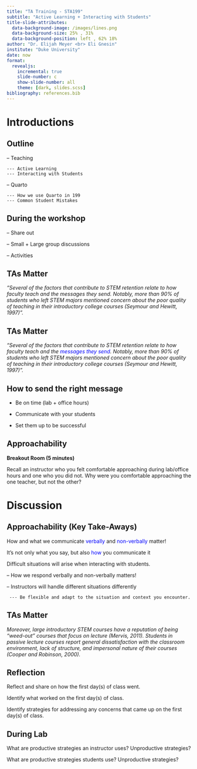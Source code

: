 ```yaml
---
title: "TA Training - STA199"
subtitle: "Active Learning + Interacting with Students"
title-slide-attributes:
  data-background-image: /images/lines.png
  data-background-size: 25% , 31%
  data-background-position: left , 62% 18% 
author: "Dr. Elijah Meyer <br> Eli Gnesin"
institute: "Duke University"
date: now
format: 
  revealjs:
    incremental: true 
    slide-number: c
    show-slide-number: all
    theme: [dark, slides.scss]
bibliography: references.bib
---
```


# Introductions 

## Outline 

-- Teaching

    --- Active Learning 
    --- Interacting with Students 

-- Quarto

    --- How we use Quarto in 199
    --- Common Student Mistakes

## During the workshop 

-- Share out 

-- Small + Large group discussions

-- Activities 

## TAs Matter{.center}

*"Several of the factors that contribute to STEM retention relate to how faculty teach and the messages they send. Notably, more than 90% of students who left STEM majors mentioned concern about the poor quality of teaching in their introductory college courses (Seymour and Hewitt, 1997)".* 

## TAs Matter{.center}

*"Several of the factors that contribute to STEM retention relate to how faculty teach and the <span style="color:blue;">messages they send</span>. Notably, more than 90% of students who left STEM majors mentioned concern about the poor quality of teaching in their introductory college courses (Seymour and Hewitt, 1997)".* 

## How to send the right message 

- Be on time (lab + office hours)

- Communicate with your students 

- Set them up to be successful 

## Approachability

**Breakout Room (5 minutes)**

Recall an instructor who you felt comfortable approaching during lab/office hours and one who you did not. Why were you comfortable approaching the one teacher, but not the other?

# Discussion

## Approachability (Key Take-Aways)

How and what we communicate <span style="color:blue;">verbally</span> and <span style="color:blue;">non-verbally</span> matter!

It’s not only what you say, but also <span style="color:blue;">how</span> you communicate it

Difficult situations will arise when interacting with students.

-- How we respond verbally and non-verbally matters!

-- Instructors will handle different situations differently 

     --- Be flexible and adapt to the situation and context you encounter.


## TAs Matter{.center}

*Moreover, large introductory STEM courses have a reputation of being “weed-out” courses that focus on lecture (Mervis, 2011). Students in passive lecture courses report general dissatisfaction with the classroom environment, lack of structure, and impersonal nature of their courses (Cooper and Robinson, 2000).* 






## Reflection 

Reflect and share on how the first day(s) of class went.

Identify what worked on the first day(s) of class. 

Identify strategies for addressing any concerns that came up on the first day(s) of class. 


## During Lab 

What are productive strategies an instructor uses? Unproductive strategies?

What are productive strategies students use? Unproductive strategies?